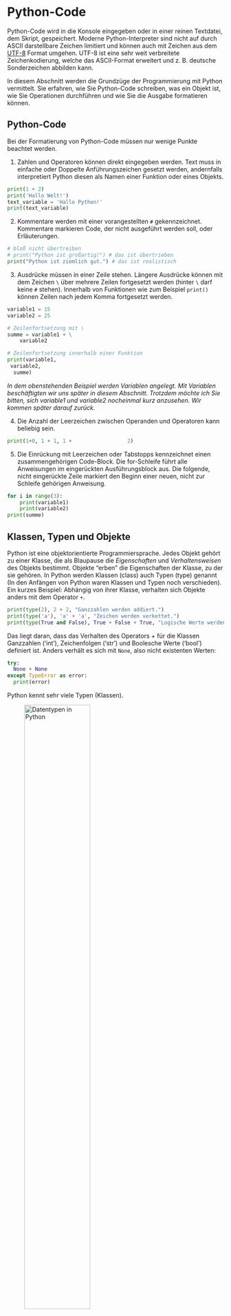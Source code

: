 # Python-Code
Python-Code wird in die Konsole eingegeben oder in einer reinen Textdatei, dem Skript, gespeichert. Moderne Python-Interpreter sind nicht auf durch ASCII darstellbare Zeichen limitiert und können auch mit Zeichen aus dem [UTF-8](https://de.wikipedia.org/wiki/UTF-8) Format umgehen. UTF-8 ist eine sehr weit verbreitete Zeichenkodierung, welche das ASCII-Format erweitert und z. B. deutsche Sonderzeichen abbilden kann.

In diesem Abschnitt werden die Grundzüge der Programmierung mit Python vermittelt. Sie erfahren, wie Sie Python-Code schreiben, was ein Objekt ist, wie Sie Operationen durchführen und wie Sie die Ausgabe formatieren können. 

## Python-Code
Bei der Formatierung von Python-Code müssen nur wenige Punkte beachtet werden.

1. Zahlen und Operatoren können direkt eingegeben werden. Text muss in einfache oder Doppelte Anführungszeichen gesetzt werden, andernfalls interpretiert Python diesen als Namen einer Funktion oder eines Objekts.

```python
print(1 + 2)
print('Hallo Welt!')
text_variable = 'Hallo Python!'
print(text_variable)
```

2. Kommentare werden mit einer vorangestellten `#` gekennzeichnet. Kommentare markieren Code, der nicht ausgeführt werden soll, oder Erläuterungen.

```python
# bloß nicht übertreiben
# print("Python ist großartig!") # das ist übertrieben
print("Python ist ziemlich gut.") # das ist realistisch
```

3. Ausdrücke müssen in einer Zeile stehen. Längere Ausdrücke können mit dem Zeichen `\` über mehrere Zeilen fortgesetzt werden (hinter `\` darf keine `#` stehen). Innerhalb von Funktionen wie zum Beispiel `print()` können Zeilen nach jedem Komma fortgesetzt werden.

``` python
variable1 = 15
variable2 = 25

# Zeilenfortsetzung mit \
summe = variable1 + \
    variable2

# Zeilenfortsetzung innerhalb einer Funktion
print(variable1,
 variable2,
  summe)
```

*In dem obenstehenden Beispiel werden Variablen angelegt. Mit Variablen beschäftigten wir uns später in diesem Abschnitt. Trotzdem möchte ich Sie bitten, sich variable1 und variable2 nocheinmal kurz anzusehen. Wir kommen später darauf zurück.*

4. Die Anzahl der Leerzeichen zwischen Operanden und Operatoren kann beliebig sein.

``` python
print(1+0, 1 + 1, 1 +                  2)
```

5. Die Einrückung mit Leerzeichen oder Tabstopps kennzeichnet einen zusammengehörigen Code-Block. Die for-Schleife führt alle Anweisungen im eingerückten Ausführungsblock aus. Die folgende, nicht eingerückte Zeile markiert den Beginn einer neuen, nicht zur Schleife gehörigen Anweisung.

```python
for i in range(3):
    print(variable1)
    print(variable2)
print(summe)
```

## Klassen, Typen und Objekte
Python ist eine objektorientierte Programmiersprache. Jedes Objekt gehört zu einer Klasse, die als Blaupause die *Eigenschaften* und *Verhaltensweisen* des Objekts bestimmt. Objekte "erben" die Eigenschaften der Klasse, zu der sie gehören. In Python werden Klassen (class) auch Typen (type) genannt (In den Anfängen von Python waren Klassen und Typen noch verschieden). Ein kurzes Beispiel: Abhängig von ihrer Klasse, verhalten sich Objekte anders mit dem Operator `+`.

```python
print(type(2), 2 + 2, "Ganzzahlen werden addiert.")
print(type('a'), 'a' + 'a', "Zeichen werden verkettet.")
print(type(True and False), True + False + True, "Logische Werte werden addiert.")
```

Das liegt daran, dass das Verhalten des Operators + für die Klassen Ganzzahlen ('int'), Zeichenfolgen ('str') und Boolesche Werte ('bool') definiert ist. Anders verhält es sich mit `None`, also nicht existenten Werten:

```python
try:
  None + None
except TypeError as error:
  print(error)
```

Python kennt sehr viele Typen (Klassen).

::: {.border}
![Datentypen in Python](skript/00-bilder/python3-standard-type-hierarchy.png){width="60%" fig-alt="Dargestellt ist eine Kategorisierung der Standardtypen in Python. Die Kategorisierung ist nicht vollständig deckungsgleich zu den in der Dokumentation genannten Kategorien von Datentypen. Der Typ None für Nullwerte hat keine weitere Unterteilung. Die Kategorie Numbers unterteilt sich in Zahlenwerte (Ganzzahlen, boolsche Wahrheitswerte), reele Zahlen (floats) und komplexe Zahlen. Die Kategorie Sequences unterteilt sich in Unveränderliche (Strings, Tuple, Bytes) und Veränderliche (Listen, Byte Arrays). Die Kategorie Set Types unterteilt sich in Sets (Mengen) und Frozen Sets. Die Kategorie Mappings enthält Dictionaries (Wörterbücher). Die Kategorie Callable umfasst Funktionen, Methoden und Klassen. Außerdem gibt es die Kategorie Module."}

Python 3. The standard type hierarchy. von Максим Пе ist lizensiert unter [CC BY SA 4.0](https://creativecommons.org/licenses/by-sa/4.0/deed.de) und abrufbar auf [wikimedia](https://commons.wikimedia.org/wiki/File:Python_3._The_standard_type_hierarchy.png). 2018
:::

&nbsp;

In diesem Abschnitt werden die für die Datenanalyse wichtigsten Datentypen vorgestellt.

### Zahlen
Zu den Zahlen gehören Ganzzahlen und boolsche Werte (Wahrheitswerte), Gleitkommazahlen sowie komplexe Zahlen.

#### Ganzzahlen
Ganzzahlen werden standardmäßig im Dezimalsystem eingegeben und können positiv oder negativ sein.

```python
print(12, -8)
```

Darüber hinaus können Ganzzahlen auch in anderen Basen angegeben werden:

* Dualsystem: Ziffern `0` und `1` mit einem `0b` Prefix
```python
print(0b1000, "plus", 0b0000, "plus", 0b0010, \
      "plus", 0b0001, "ist", 0b1011)
```

* Oktalsystem: Ziffern `0` bis `7` mit einem `0o` Prefix
```python
print(0o7000, "plus", 0o0700, "plus", 0o0020, \
      "plus", 0o0000, "ist", 0o7720)
```

* Hexadezimalsystem: Ziffern `0` bis `F` mit einem `0x` Prefix
```python
print(0xF000, "plus", 0x0200, "plus", 0x00A0, \
      "plus", 0x0001, "ist", 0xF2A1)
```

#### Gleitkommazahlen
Gleitkommazahlen werden entweder mit dem Dezimaltrennzeichen `.` oder in Exponentialschreibweise angegeben. Gleitkommazahlen haben den Typ `float`.

```python
print(120.6, 1206e-1, 12060e-2, "\n")

print("Beim Lottogewinn in Exponentialschreibeweise zählt das Vorzeichen.")
print(1e-7, "oder", 1e+7)
```

Da Computer im Binärsystem arbeiten, können Dezimalzahlen nicht exakt gespeichert werden. Beispielsweise ist die Division von 1 durch 10 dezimal gleich 0.1. Binär ist 1~2~ durch 1010~2~ aber ein periodischer Bruch:
$$ \frac{1_2}{1010_2} ~ {=} ~ 0,000\overline{1100}_2 $$

Dezimalzahlen müssen deshalb als Bruch zweier Ganzzahlen approximiert werden (Der Binärbruch, der 0.1 annähert, ist in Dezimalschreibweise 3602879701896397 / 2^55^). Dadurch kommt es vor, dass mehrere Gleitkommazahlen durch die selbe Binärapproximation repräsentiert werden. Python gibt zwar die jeweils kürzeste Dezimalzahl aus, da Berechnungen aber binär durchgeführt werden, kann sich bei Berechnungen die nächste Binärapproximation und damit die zugehörige kürzeste Dezimalzahl ändern (weitere Informationen in der [Python Dokumentation](https://docs.python.org/3/tutorial/floatingpoint.html)). 

```python
print(0.1) # Die kürzeste Dezimalzahl zur Binärapproximation
print(format(0.1, '.17g')) # Die nächstlängere Dezimalzahl zur selben Binärapproximation
print(0.3 - 0.2) # binär gerechnet, ändert sich die Binärapproximation
```

In der praktischen Arbeit mit Python kommen deshalb gelegentlich auf den ersten Blick ungewöhnlich wirkende Ergebnisse vor.
```python
print(0.1 + 0.2)
print(0.01 + 0.02)
print(0.001 + 0.002)
print(0.0001 + 0.0002)
print(0.00001 + 0.00002)
```

### Arithmetische Operatoren
Mit arithmetischen Operatoren können die Grundrechenarten verwendet werden. Das Ergebnis ist meist vom Typ `float`, außer, wenn beide Operanden vom Typ `int` sind und das Ergebnis als ganze Zahl darstellbar ist.

| Operator | Beschreibung |
| :--: | :--: |
| `+`, `-` |  Addition / Subtraktion |
| `*`, `/` | Multiplikation / Division |
| `//`, `%` | Ganzzahlige Division / Rest | 
| `**`| Potenzieren |

Werden mehrere Operatoren kombiniert, so muss deren Reihenfolge beachtet bzw. durch die Verwendung von Klammern `(1 + 2) * 3` hergestellt werden. Grundsätzlich gelten die gleichen Regeln wie beim schriftlichen Rechen. Die vollständige Übersicht der Reihenfolge der Ausführung ist in der [Pythondokumentation](https://docs.python.org/3/reference/expressions.html#operator-precedence) aufgeführt. Für die arithmethischen Operatoren gilt folgende, absteigende Reihenfolge.

| Operator |
| :--: |
| `**` |
| `*` , `/` , `//` , `%` |
| `+` , `-` |

Bei gleichrangigen Operationen werden diese von links nach rechts ausgeführt.

### Aufgaben Zahlen
**Lösen Sie die folgenden Aufgaben mit Python.**

1. 4 + 2 * 4 = ?
2. 2 hoch 12 = ?
3. Was ist der Rest aus 315 geteilt durch 4?
4. 𝟣 + 𝟤<sup>6</sup> / 𝟧 = ?
5. Welche Dezimalzahl ist 11111101001~2~ ?
6. 11111101001~2~ / 101~2~ = ?
7. Welcher Kapitalertrag ist größer, wenn 1000 Euro angelegt werden?

    a) 20 Jahre Anlagedauer mit 3 Prozent jährlicher Rendite

    b) 30 Jahre Anlagedauer mit 2 Prozent jährlicher Rendite

**Die Musterlösung kann Marc machen.**

::: {.callout-tip collapse="true"}
## Musterlösung Zahlen
:::

### Boolsche Werte
Die boolschen Werte `True` und `False` sind das Ergebnis logischer Abfragen, die wir später genauer kennenlernen. Sie nehmen auch die Werte `1` und `0` an und gehören in Python deshalb zu den Zahlen.
```python
print("Ist 10 größer als 9?", 10 > 9)
print("Ist 11 kleiner als 10?", 11 < 10)
print("Ist 10 genau 10.0?", 10 == 10.0, "\n")

print("True und False können mit + addiert:", True + False)
print("... und mit * multipliziert werden:", True * False, "\n")
```

Die Multiplikation von Wahrheitswerten ist nützlich, um mehrere logische Abfragen zu einem logischen UND zu kombinieren:
```python
print("Ist 10 > 9 UND > 8?", (10 > 9) * (10 > 8))
```

Die Funktion `bool()` gibt den Wahrheitswert eines Werts zurück.
```python
print("Ist 10 > 9 UND > 8?", bool((10 > 9) * (10 > 8)))
```

Die meisten Werte in Python haben den Wahrheitswert `True`.
```python
print(bool(1), bool(2), bool(2.4))
print(bool('a'), bool('b'), bool('ab'))
```

Neben `False` und `0` haben leere und nicht existierende Werte und Objekte den Wahrheitswert `False`.

```python
print(bool(False), bool(0))
print(bool("")) # eine leere Zeichenfolge
print(bool([])) # eine leere Liste
print(bool(())) # eine leeres Tupel
print(bool({})) # ein leeres Dictionary
print(bool(None)) # None deklariert einen nicht existenten Wert
```

Die Sammeltypen Liste, Tupel und Dictionary werden wir später kennenlernen. Boolsche Werte können die Ausführung von Programmcode steuern, indem sie wie `an` und `aus` wirken. So kann Programmcode mit einer `if`-Anweisung nur dann ausgeführt werden, wenn ein Sammeltyp auch Werte enthält.

```python
meine_Liste = ['Äpfel', 'Butter']
if meine_Liste:
    print(f"Wir müssen {meine_Liste} einkaufen.")

meine_Liste = [] # eine leere Liste
if meine_Liste:
    print(f"Wir müssen {meine_Liste} einkaufen.")

```

### Logische Operatoren
Zu den logischen Operatoren gehören die logischen Verknüpfungen `and`, `or` und `not`. Darüber hinaus können auch vergleichende Operatoren wie `>`, `>=` oder `==` verwendet werden. Das Ergebnis dieser Operationen ist vom Typ `bool`. Die Operatoren werden in folgender Reihenfolge ausgeführt. Gleichrangige Operatoren werden von links nach rechts ausgeführt.

| Operator | Beschreibung |
| :--: | :--: |
| `&` | bitweises UND |
| `^` | bitweises XOR |
| `|` | bitweises ODER |
| `<`, `<=`, `>`,  `>=`, `!=`, `==` | kleiner / kleiner gleich / größer als /  größer gleich / ungleich / gleich |
| `not` | logisches NICHT |
| `and`| logisches UND |
| `or` | logisches ODER |

::: {#wrn-bitwise .callout-warning appearance="simple" collapse="false"}
## Bitweise Operatoren
Besondere Vorsicht ist mit den [bitweisen Operatoren](https://wiki.python.org/moin/BitwiseOperators) geboten. Diese vergleichen Zahlen, allerdings nicht als Ganzes, sondern stellenweise (im Binärsystem). Zu beachten ist, dass die bitweisen Operatoren  Ausführungspriorität vor Vergleichsoperationen haben.

```python
print(10 > 5 and 10 > 6)
print(10 > 5 & 10 > 6)
print((10 > 5) & (10 > 6))
```

:::: {.callout-tip collapse="false"}
Im Allgemeinen werden die bitweisen Operatoren für die Datenanalyse nicht benötigt. Vermeiden Sie unnötige Fehler: Vermeiden Sie die bitweisen Operatoren `&`, `^` und `|`.

Die Operatoren `&`, `^` und `|` haben jedoch für Mengen (die wir später kennenlernen werden) eine andere Bedeutung. Auch in anderen Modulen kommt den Operatoren syntaktisch eine andere Bedeutung zu, bspw. im Paket Pandas bei der Übergabe mehrerer Slicing-Bedingungen `df = df[(Bedingung1) & (Bedingung2) | (Bedingung3)]`.

::::
:::

### Aufgaben boolsche Werte
**Lösen Sie die Aufgaben mit Python.**

1. Ist das Verhältnis aus 44 zu 4.5 größer als 10?
2. Ist es wahr, dass 4.5 größer als 4 aber kleiner als 5 ist?
3. Ist 2 hoch 10 gleich 1024?
4. Sind die Zahlen 3, 4 und 5 ganzzahlig durch 2 teilbar ODER ungleich 10?
5. Prüfen Sie, ob eine Person den Vollpreis bezahlen muss, wenn Sie Ihr Alter angibt.  
Kinder unter 14 Jahren fahren kostenlos, Jugendliche zwischen 14 und 18 Jahren und Senior:innen ab 65 Jahren erhalten einen Rabatt.

### Zeichenfolgen
Zeichenfolgen (Englisch string) werden in Python in einfache oder doppelte Anführungszeichen gesetzt.

```python
print('eine x-beliebige Zeichefolge')
print("noch eine x-beliebige Zeichenfolge")
```

Innerhalb einer Zeichenfolge können einfache oder doppelte Anführungszeichen verwendet werden, solange diese nicht den die Zeichenfolge umschließenden Anführungszeichen entsprechen.
```python
print('A sophisticated heap beam, which we call a "LASER".')
print("I've turned the moon into what I like to call a 'Death Star'.")
```

Das Steuerzeichen `\` (oder Fluchtzeichen, escape character) erlaubt es, bestimmte Sondernzeichen zu verwenden. 
```python
print("Mit dem Steuerzeichen \\ funktionieren auch die gleichen \"Anführungszeichen\" wie die umschließenden.")
print("Erst ein\tTabstopp, dann eine\nneue Zeile.")
```

## Variablen
Variablen sind Platzhalter bzw. Referenzen auf Daten. Die Zuweisung wird durch den Zuweisungsoperator `=` dargestellt. Der Name einer Variablen darf nur aus Buchstaben, Zahlen und Unterstrichen bestehen. Dabei darf das erste Zeichen keine Zahl sein.

```python
var_1 = 'ABC'
var_2 = 26
var_3 = True

print("Das", var_1, "hat", var_2, "Buchstaben. Das ist", var_3)
```

Variablen müssen in Python nicht initialisiert werden. Der Typ der Variablen wird durch die Zuweisung eines entsprechenden Werts festgelegt.

```python
print("Die Variable var_1 hat den Typ", type(var_1))
print("Die Variable var_2 hat den Typ", type(var_2))
print("Die Variable var_3 hat den Typ", type(var_3))
```

**Zeigen, wie man den Typ einer Variable bestimmt und ändert. (type(x), int(), ord() ... das ist im m-EsD)**


Neuzuweisung (var_1), Berechnung (var_2 / 5)

Erklären, warum Sie bereits Variablen erstellt und verwendet haben...
Python has no command for declaring a variable.

A variable is created the moment you first assign a value to it.

Variables do not need to be declared with any particular type, and can even change type after they have been set.

### Benennung von Variablen
Für die Benennung von Variablen gibt es (meist) nur wenige Vorgaben. Es empfiehlt sich jedoch "sprechende", das heißt selbsterklärende, Variablennamen zu vergeben. Dies verbessert die Lesbarkeit des Codes und vereinfacht die Benutzung der Variable. Unter selbsterklärenden Variablennamen versteht sich, dass der Variablenname den Inhalt der Variable beschreibt. Wird bspw. in einer Variable der Studienabschluss gespeichert, so kann diese mit `academic_degree` oder `studienabschluss` bezeichnet werden. Werden Daten aus verschiedenen Jahren verarbeitet, kann das Jahr zu besseren Unterscheidbarkeit in den Variablennamen einfließen, etwa: `academic_degree_2023` oder `studienabschluss2024`. Mehr Informationen finden sich in [diesem Wikipedia Abschnitt](https://de.wikipedia.org/wiki/Variable_(Programmierung)#Namenswahl). 

Es ist besser, einen langen, aber ausführlichen Variablennamen zu vergeben, als einen kurzen, der sich schnell schreiben lässt. Denn Programmcode wird deutlich häufiger gelesen als geschrieben. Können Sie sich erinnern? Welcher Wert ist in der Variablen `Var_3` gespeichert, und welche Werte sind in `variable1` und `variable2` gespeichert? Es reicht, wenn Sie den Datentyp korrekt benennen können.

Falls Sie sich nicht erinnern können, dann ist dieses Beispiel gelungen: Die Namensgebung ist alles andere als gut.

::: {.callout-warning}
## Schlüsselwörter und Funktionsnamen

In Python reservierte Schlüsselwörter und Funktionsnamen sind (selbstverständlich) ungeeignete Variablennamen. Während Python die Wertzuweisung zu Schlüsselwörtern wie `True` oder `break` mit einem Syntaxfehler quittiert, lassen sich Funktionsnamen problemslos neue Werte zuweisen, beispielsweise mit `print = 6`. Wenn Sie die Funktion dann aufrufen, funktioniert diese natürlich nicht mehr. In diesem Fall müssen Sie die Zuweisung ggf. aus dem Skript entfernen und Python neu starten.  
:::

## Ausgabe formatieren

Funktion `round(Wert, Stellen)`. **Hier Querverweis auf Outputformatierung: f-strings, die bereits verwendete Funktion format(), round()... ein paar Funktionen für die Ausgabe von strings ohne '' und ohne ,**

  - print(format(0.1, '.17g')) # 17 signifikante Stellen

  - print(format(0.1, '.17f')) # 17 Stellen nach dem Komma

```python
print(round(0.1 + 0.2, 2))
```


**Quelle SA Datenanalyse mit Python. Idee des Kurses 'Datenanalyse mit Python'.**